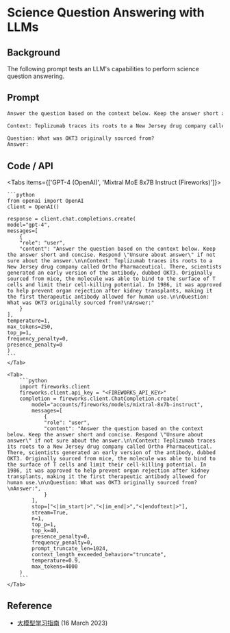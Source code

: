 # Science Question Answering with LLMs


## Background
The following prompt tests an LLM's capabilities to perform science question answering. 

## Prompt

```markdown
Answer the question based on the context below. Keep the answer short and concise. Respond "Unsure about answer" if not sure about the answer.

Context: Teplizumab traces its roots to a New Jersey drug company called Ortho Pharmaceutical. There, scientists generated an early version of the antibody, dubbed OKT3. Originally sourced from mice, the molecule was able to bind to the surface of T cells and limit their cell-killing potential. In 1986, it was approved to help prevent organ rejection after kidney transplants, making it the first therapeutic antibody allowed for human use.

Question: What was OKT3 originally sourced from?
Answer:
```

## Code / API

<Tabs items={['GPT-4 (OpenAI)', 'Mixtral MoE 8x7B Instruct (Fireworks)']}>
    <Tab>
  
    ```python
    from openai import OpenAI
    client = OpenAI()

    response = client.chat.completions.create(
    model="gpt-4",
    messages=[
        {
        "role": "user",
        "content": "Answer the question based on the context below. Keep the answer short and concise. Respond \"Unsure about answer\" if not sure about the answer.\n\nContext: Teplizumab traces its roots to a New Jersey drug company called Ortho Pharmaceutical. There, scientists generated an early version of the antibody, dubbed OKT3. Originally sourced from mice, the molecule was able to bind to the surface of T cells and limit their cell-killing potential. In 1986, it was approved to help prevent organ rejection after kidney transplants, making it the first therapeutic antibody allowed for human use.\n\nQuestion: What was OKT3 originally sourced from?\nAnswer:"
        }
    ],
    temperature=1,
    max_tokens=250,
    top_p=1,
    frequency_penalty=0,
    presence_penalty=0
    )
    ```
    </Tab>

    <Tab>
        ```python
        import fireworks.client
        fireworks.client.api_key = "<FIREWORKS_API_KEY>"
        completion = fireworks.client.ChatCompletion.create(
            model="accounts/fireworks/models/mixtral-8x7b-instruct",
            messages=[
                {
                "role": "user",
                "content": "Answer the question based on the context below. Keep the answer short and concise. Respond \"Unsure about answer\" if not sure about the answer.\n\nContext: Teplizumab traces its roots to a New Jersey drug company called Ortho Pharmaceutical. There, scientists generated an early version of the antibody, dubbed OKT3. Originally sourced from mice, the molecule was able to bind to the surface of T cells and limit their cell-killing potential. In 1986, it was approved to help prevent organ rejection after kidney transplants, making it the first therapeutic antibody allowed for human use.\n\nQuestion: What was OKT3 originally sourced from?\nAnswer:",
                }
            ],
            stop=["<|im_start|>","<|im_end|>","<|endoftext|>"],
            stream=True,
            n=1,
            top_p=1,
            top_k=40,
            presence_penalty=0,
            frequency_penalty=0,
            prompt_truncate_len=1024,
            context_length_exceeded_behavior="truncate",
            temperature=0.9,
            max_tokens=4000
        )
        ```
    </Tab>


</Tabs>

## Reference
- [大模型学习指南](https://www.promptingguide.ai/introduction/examples#question-answering) (16 March 2023)